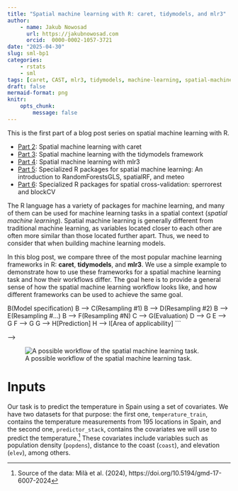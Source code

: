 ```yaml
---
title: "Spatial machine learning with R: caret, tidymodels, and mlr3"
author:
    - name: Jakub Nowosad
      url: https://jakubnowosad.com
      orcid:  0000-0002-1057-3721
date: "2025-04-30"
slug: sml-bp1
categories:
    - rstats
    - sml
tags: [caret, CAST, mlr3, tidymodels, machine-learning, spatial-machine-learning]
draft: false
mermaid-format: png
knitr:
    opts_chunk:
        message: false
---
```


::: {.callout-note appearance="simple"}

This is the first part of a blog post series on spatial machine learning with R.

- [Part 2](/post/2025/sml-bp2/): Spatial machine learning with caret
- [Part 3](/post/2025/sml-bp3/): Spatial machine learning with the tidymodels framework
- [Part 4](/post/2025/sml-bp4/): Spatial machine learning with mlr3
- [Part 5](/post/2025/sml-bp5/): Specialized R packages for spatial machine learning: An introduction to RandomForestsGLS, spatialRF, and meteo
- [Part 6](/post/2025/sml-bp6/): Specialized R packages for spatial cross-validation: sperrorest and blockCV

:::

The R language has a variety of packages for machine learning, and many of them can be used for machine learning tasks in a spatial context (*spatial machine learning*).
Spatial machine learning is generally different from traditional machine learning, as variables located closer to each other are often more similar than those located further apart.
Thus, we need to consider that when building machine learning models.

In this blog post, we compare three of the most popular machine learning frameworks in R: **caret**, **tidymodels**, and **mlr3**.
We use a simple example to demonstrate how to use these frameworks for a spatial machine learning task and how their workflows differ.
The goal here is to provide a general sense of how the spatial machine learning workflow looks like, and how different frameworks can be used to achieve the same goal.

<!-- 

```mermaid
%%| fig-width: 8
%%| fig-height: 6.5
%%| echo: false
%%| eval: false
%%| fig-cap: "A possible workflow of the spatial machine learning task."
flowchart TB
    A[Data] --> B(Model specification)
    B --> C(Resampling #1)
    B --> D(Resampling #2)
    B --> E(Resampling #...)
    B --> F(Resampling #N)
    C --> G(Evaluation)
    D --> G
    E --> G
    F --> G
    G --> H[Prediction]
    H --> I[Area of applicability]
``` 

-->

![A possible workflow of the spatial machine learning task.](mermaid-figure-1.png)

# Inputs

Our task is to predict the temperature in Spain using a set of covariates. 
We have two datasets for that purpose: the first one, `temperature_train`, contains the temperature measurements from 195 locations in Spain, and the second one, `predictor_stack`, contains the covariates we will use to predict the temperature.^[Source of the data: Milà et al. (2024), https://doi.org/10.5194/gmd-17-6007-2024]
These covariates include variables such as population density (`popdens`), distance to the coast (`coast`), and elevation (`elev`), among others.
